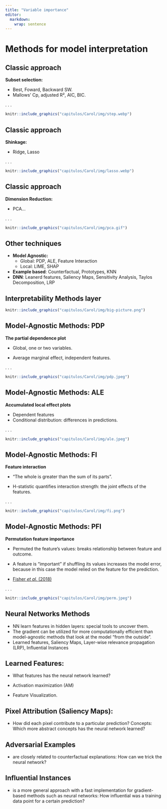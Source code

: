 ```yaml
---
title: "Variable importance"
editor: 
  markdown: 
    wrap: sentence
---
```


# Methods for model interpretation

## Classic approach

**Subset selection:**

-   Best, Foward, Backward SW.
-   Mallows' Cp, adjusted R², AIC, BIC.

. . .

```r
knitr::include_graphics("capitulos/Carol/img/step.webp")
```

## Classic approach

**Shinkage:**

-   Ridge, Lasso

. . .

```r
knitr::include_graphics("capitulos/Carol/img/lasso.webp")
```

## Classic approach

**Dimension Reduction:**

-   PCA...

. . .

```r
knitr::include_graphics("capitulos/Carol/img/pca.gif")
```

## Other techniques

-   **Model Agnostic:**
    -   Global: PDP, ALE, Feature Interaction
    -   Local: LIME, SHAP
-   **Example based**: Counterfactual, Prototypes, KNN
-   **DNN**: Leanerd features, Saliency Maps, Sensitivity Analysis, Taylos Decomposition, LRP

## Interpretability Methods layer


```r
knitr::include_graphics("capitulos/Carol/img/big-picture.png")
```


## Model-Agnostic Methods: PDP

**The partial dependence plot**

- Global, one or two variables. 

- Average marginal effect, independent features.

. . .  

```r
knitr::include_graphics("capitulos/Carol/img/pdp.jpeg")
```


## Model-Agnostic Methods: ALE

**Accumulated local effect plots** 

- Dependent features
- Conditional distribution: differences in predictions. 
 
. . . 

```r
knitr::include_graphics("capitulos/Carol/img/ale.jpeg")
```

 
## Model-Agnostic Methods: FI

**Feature interaction**

- “The whole is greater than the sum of its parts”.

- H-statistic quantifies interaction strength: the  joint effects of the features.

. . . 

```r
knitr::include_graphics("capitulos/Carol/img/fi.png")
```


## Model-Agnostic Methods: PFI

**Permutation feature importance**

- Permuted the feature's values: breaks relationship between feature and outcome.

- A feature is "important" if shuffling its values increases the model error, because in this case the model relied on the feature for the prediction.

- [Fisher *et al.* (2018)](https://arxiv.org/abs/1801.01489)

. . . 

```r
knitr::include_graphics("capitulos/Carol/img/perm.jpeg")
```


## Neural Networks Methods

- NN learn features in hidden layers:  special tools to uncover them.
- The gradient can be utilized for more computationally efficient than model-agnostic methods that look at the model "from the outside".
- Learned features, Saliency Maps, Layer-wise relevance propagation (LRP), Influential Instances

## Learned Features: 

- What features has the neural network learned?

- Activation maximization (AM)

- Feature Visualization. 


## Pixel Attribution (Saliency Maps): 

- How did each pixel contribute to a particular prediction?
Concepts: Which more abstract concepts has the neural network learned?


## Adversarial Examples 

- are closely related to counterfactual explanations: How can we trick the neural network?

## Influential Instances 
- is a more general approach with a fast implementation for gradient-based methods such as neural networks: How influential was a training data point for a certain prediction?
